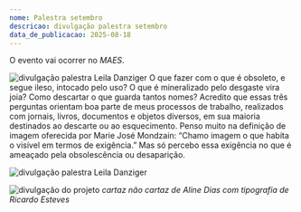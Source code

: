```yaml
---
nome: Palestra setembro
descricao: divulgação palestra setembro
data_de_publicacao: 2025-08-18
---
```

O evento vai ocorrer no *MAES*.

![divulgação palestra Leila Danziger](./palestra-setembro-1.jpg)
O que fazer com o que é obsoleto, e segue ileso, intocado pelo uso? O que é mineralizado pelo desgaste vira joia? Como descartar o que guarda tantos nomes? Acredito que essas três perguntas orientam boa parte de meus processos de trabalho, realizados com jornais, livros, documentos e objetos diversos, em sua maioria destinados ao descarte ou ao esquecimento. Penso muito na definição de imagem oferecida por Marie José Mondzain: “Chamo imagem o que habita o visível em termos de exigência.” Mas só percebo essa exigência no que é ameaçado pela obsolescência ou desaparição.

![divulgação palestra Leila Danziger](./palestra-setembro-2.jpg)

![divulgação do projeto](./palestra-setembro-3.jpg)
_cartaz não cartaz de Aline Dias com tipografia de Ricardo Esteves_
